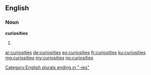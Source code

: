 ==English==

===Noun===
'''curiosities'''

# {{plural of|curiosity}}

[[Category:English plurals ending in "-ies"]]

[[ar:curiosities]]
[[de:curiosities]]
[[eo:curiosities]]
[[fr:curiosities]]
[[ku:curiosities]]
[[mg:curiosities]]
[[my:curiosities]]
[[no:curiosities]]